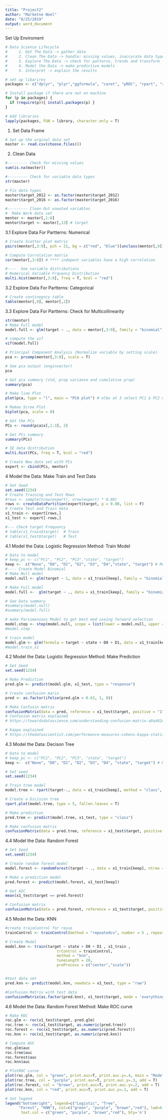 ```yaml
---
title: "Project2"
author: "Marketne Noel"
date: "8/25/2019"
output: word_document
---
```



Set Up Enviroment 
```r
# Data Science Lifecycle 
#     1. Get The Data -> gather data 
#     2. Clean The Data -> handle: missing values, inaccurate data type, wrong observations 
#     3. Explore The Data -> check for patterns, trends and transform
#     4. Model the Data -> make predictive models 
#     5. Interpret -> explain the results

# set up libarires 
packages <- c("dplyr", "plyr","ggformula", "caret", "pROC", "rpart", "rpart.plot", "psych", "car", "stats", "randomForest")

# Install package if there are not on machine 
for (p in packages) {
  if (require(p)){ install.packages(p) }
}

# Add libraries
lapply(packages, FUN = library, character.only = T)

```


1. Set Data Frame
```r
# Set up the orginal data set
master <- read.csv(choose.files())
```

2. Clean Data
```r
#--------- Check for missing values 
sum(is.na(master))

#--------- Check for variable data types
str(master)

# Fix data types 
master$target_2012 <- as.factor(master$target_2012)
master$target_2016 <- as.factor(master$target_2016)

#--------- Clean Out unwated variables 
#  Make Work data set 
mentor <- master[,1:8] 
mentor$target <- master[,13] # target 

```

3.1 Explore Data For Partterns: Numerical 
```r
# Create Scatter plot matrix 
pairs(mentor[,3:9], pch = 21, bg = c("red", "blue")[unclass(mentor[,9])])

# Compute Corrolation matrix 
cor(mentor[,3:8]) # **** indepent variables have a high correlation

#----  See variable distributions 
# Numerical Variable Frquency Distribution
multi.hist(mentor[,3:8], freq = T, bcol = "red")

```


3.2 Explore Data For Partterns: Categorical 
```r
# Create continegncy table 
table(mentor[,9], mentor[,2])

```


3.3 Explore Data For Partterns: Check for Multicollinearity 
```r
str(mentor)
# Make Full model 
model.full <- glm(target ~ ., data = mentor[,3:9], family = "binomial")

# compute the vif 
vif(model.full)

# Principal Component Analysis (Normalize variable by setting scale)
pca <- prcomp(mentor[,3:8], scale = T)

# See pca output (enginvector)
pca

# Get pca summary (std, prop variance and cumulative prop)
summary(pca)

# Make line Plot
plot(pca, type = "l", main = "PCA plot") # elbo at 3 select PC1 & PC2 & PC3

# Makee Scree Plot 
biplot(pca, scale = 0)

# Get the PCs
PCs <- round(pca$x[,1:3], 2)

# Get PCs summary 
summary(PCs)

# SE data distribution 
multi.hist(PCs, freq = T, bcol = "red")

# Create New data set with PCs
expert <- cbind(PCs, mentor)

```

4 Model the Data: Make Train and Test Data
```r
# Set Seed
set.seed(1234)
# Create Training and Test Rows
#rows <- sample(nrow(expert), nrow(expert) * 0.80)
rows <- createDataPartition(expert$target, p = 0.80, list = F)
# Create Test and Train data
x1_train <- expert[rows,]
x1_test <- expert[-rows,]

#--- Check target Frequency 
# table(x1_train$target)  # Train 
# table(x1_test$target)   # Test

```


4.1 Model the Data: Logistic Regression Method: Train Model 
```r
# Data to model 
# keep_pc <- c("PC1", "PC2", "PC3","state", "target")
keep <-  c("None", "D0", "D1", "D2", "D3", "D4","state", "target") # Model with None Has better state + D0 + D1
#---- Create Model Binomial 
# Make Null model 
model.null <- glm(target ~ 1, data = x1_train[keep], family = "binomial")

# Make Full model 
model.full <-  glm(target ~ ., data = x1_train[keep], family = "binomial")

# See Data summary 
#summary(model.null)
#summary(model.full)

# make Parsimonious Model to get best mod useing forward selection 
model.step <- step(model.null, scope = list(lower = model.null, upper = model.full), direction = "forward")
#model.step

# train model 
model.glm <- glm(formula = target ~ state + D0 + D1, data = x1_train[keep], family = "binomial")
#model.train_x1

```

4.2 Model the Data: Logistic Regression Method: Make Prediction
```r
# Set Seed
set.seed(1234)

# Make Prediction 
pred.glm <- predict(model.glm, x1_test, type = "response")

# Create confusion marix 
pred <- as.factor(ifelse(pred.glm > 0.63, 1, 0))

# Make Confusin matrix 
confusionMatrix(data = pred, reference = x1_test$target, positive = "1", mode = "everything")
# Confusion matrix explained 
# https://towardsdatascience.com/understanding-confusion-matrix-a9ad42dcfd62

# Kappa explained
# https://thedatascientist.com/performance-measures-cohens-kappa-statistic/
```

4.3 Model the Data: Decison Tree
```r
# Data to model 
# keep_pc <- c("PC1", "PC2", "PC3", "state", "target")
keep <-  c("None", "D0", "D1", "D2", "D3", "D4", "state", "target") # Model with None Has better state + D0 + D1

# Set seed
set.seed(1234)

# Train tree model
model.tree <- rpart(target~., data = x1_train[keep], method = "class", control = rpart.control(cp = .01, minsplit = 3), model = T)

# Create a Dicision tree
rpart.plot(model.tree, type = 5, fallen.leaves = T)

# Make prediction 
pred.tree <- predict(model.tree, x1_test, type = "class")

# Make confusion matrix 
confusionMatrix(data = pred.tree, reference = x1_test$target, positive = "1", mode = "everything")

```


4.4 Model the Data: Random Forest 
```r
# Set Seed
set.seed(1234)

# Create random forest model 
model.forest <- randomForest(target ~ ., data = x1_train[keep], ntree = 500)

# Make a prediction model 
pred.forest <- predict(model.forest, x1_test[keep])

# Get AIC
mean(x1_test$target == pred.forest)

# Confusion matrix 
confusionMatrix(data = pred.forest, reference = x1_test$target, positive = "1", mode = "everything")
```

4.5 Model the Data: KNN 
```r
#create trainControl for reuse 
trainControl <- trainControl(method = "repeatedcv", number = 5 , repeats = 5) 

# Create Model 
model.knn <- train(target ~ state + D0 + D1 , x1_train , 
                       trControl = trainControl, 
                       method = "knn", 
                       tuneLength = 20,
                       preProcess = c("center","scale"))


#test data set 
pred.knn <- predict(model.knn, newdata = x1_test, type = "raw")

#Confusion Matrix with test data
confusionMatrix(as.factor(pred.knn), x1_test$target, mode = 'everything')
```

4.6 Model the Data: Random Forest Method: Make ROC curve 
```r
# Make ROC
roc.glm <- roc(x1_test$target, pred.glm)
roc.tree <- roc(x1_test$target, as.numeric(pred.tree))
roc.forest <- roc(x1_test$target, as.numeric(pred.forest))
roc.knn <- roc(x1_test$target, as.numeric(pred.knn))

# Compute AUC
roc.glm$auc
roc.tree$auc
roc.forest$auc
roc.knn$auc

# PlotROC curve 
plot(roc.glm, col = "green", print.auc=T, print.auc.y=.4, main = "Models' ROC Curve")
plot(roc.tree, col = "purple", print.auc=T, print.auc.y=.3, add = T)
plot(roc.forest, col = "brown", print.auc=T, print.auc.y=.2, add = T)
plot(roc.knn, col = "red", print.auc=T, print.auc.y=.1, add = T)

# Set legend
legend("bottomright", legend=c("Logistic", "Tree",
      "Forest", "KNN"), col=c("green", "purple", "brown","red"), lwd=4, cex=0.9,
       text.col = c("green", "purple", "brown","red"), bty='n')

```















